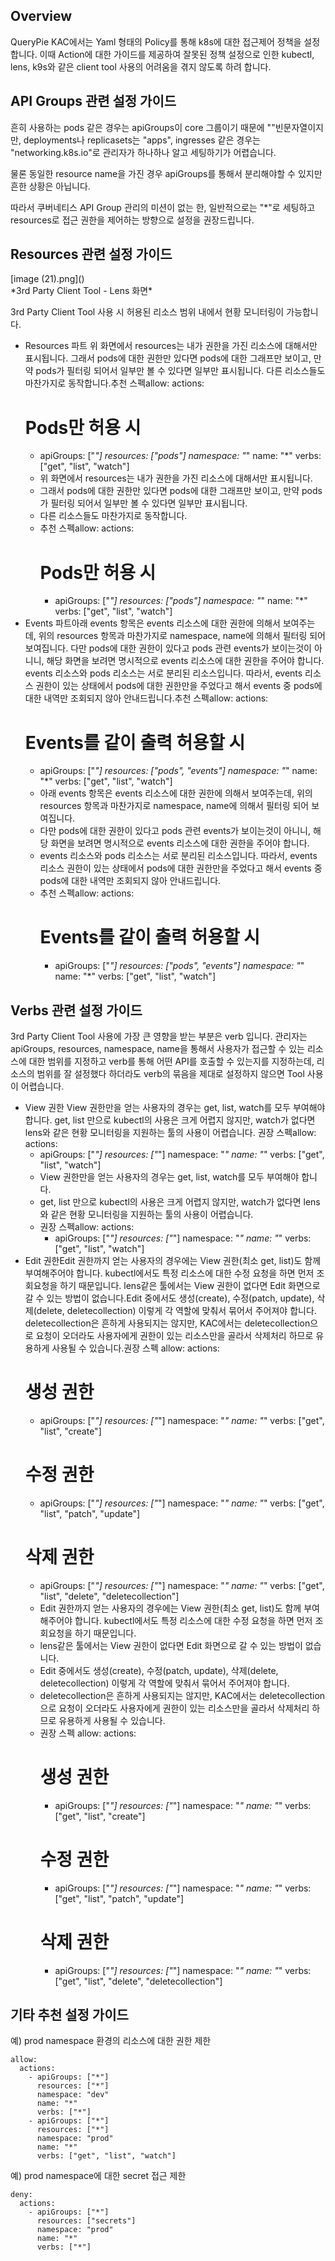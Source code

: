 ## Overview
QueryPie KAC에서는 Yaml 형태의 Policy를 통해 k8s에 대한 접근제어 정책을 설정합니다. 이때 Action에 대한 가이드를 제공하여 잘못된 정책 설정으로 인한 kubectl, lens, k9s와 같은 client tool 사용의 어려움을 겪지 않도록 하려 합니다.

## API Groups 관련 설정 가이드
흔히 사용하는 pods 같은 경우는 apiGroups이 core 그룹이기 때문에 ""빈문자열이지만, deployments나 replicasets는 "apps", ingresses 같은 경우는 "networking.k8s.io"로 관리자가 하나하나 알고 세팅하기가 어렵습니다.

물론 동일한 resource name을 가진 경우 apiGroups를 통해서 분리해야할 수 있지만 흔한 상황은 아닙니다.

따라서 쿠버네티스 API Group 관리의 미션이 없는 한, 일반적으로는 "*"로 세팅하고 resources로 접근 권한을 제어하는 방향으로 설정을 권장드립니다.

## Resources 관련 설정 가이드
<p align="center">
<div>[image (21).png]()</div>
*3rd Party Client Tool - Lens 화면*
</p>

3rd Party Client Tool 사용 시 허용된 리소스 범위 내에서 현황 모니터링이 가능합니다.

* Resources 파트 위 화면에서 resources는 내가 권한을 가진 리소스에 대해서만 표시됩니다. 그래서 pods에 대한 권한만 있다면 pods에 대한 그래프만 보이고, 만약 pods가 필터링 되어서 일부만 볼 수 있다면 일부만 표시됩니다. 다른 리소스들도 마찬가지로 동작합니다.추천 스펙allow:
  actions:
    # Pods만 허용 시 
    - apiGroups: ["*"]
      resources: ["pods"]
      namespace: "*"
      name: "*"
      verbs: ["get", "list", "watch"]
  * 위 화면에서 resources는 내가 권한을 가진 리소스에 대해서만 표시됩니다.
  * 그래서 pods에 대한 권한만 있다면 pods에 대한 그래프만 보이고, 만약 pods가 필터링 되어서 일부만 볼 수 있다면 일부만 표시됩니다.
  * 다른 리소스들도 마찬가지로 동작합니다.
  * 추천 스펙allow:
  actions:
    # Pods만 허용 시 
    - apiGroups: ["*"]
      resources: ["pods"]
      namespace: "*"
      name: "*"
      verbs: ["get", "list", "watch"]
* Events 파트아래 events 항목은 events 리소스에 대한 권한에 의해서 보여주는데, 위의 resources 항목과 마찬가지로 namespace, name에 의해서 필터링 되어 보여집니다. 다만 pods에 대한 권한이 있다고 pods 관련 events가 보이는것이 아니니, 해당 화면을 보려면 명시적으로 events 리소스에 대한 권한을 주어야 합니다. events 리소스와 pods 리소스는 서로 분리된 리소스입니다. 따라서, events 리소스 권한이 있는 상태에서 pods에 대한 권한만을 주었다고 해서 events 중 pods에 대한 내역만 조회되지 않아 안내드립니다.추천 스펙allow:
  actions:
    # Events를 같이 출력 허용할 시 
    - apiGroups: ["*"]
      resources: ["pods", "events"]
      namespace: "*"
      name: "*"
      verbs: ["get", "list", "watch"]
  * 아래 events 항목은 events 리소스에 대한 권한에 의해서 보여주는데, 위의 resources 항목과 마찬가지로 namespace, name에 의해서 필터링 되어 보여집니다.
  * 다만 pods에 대한 권한이 있다고 pods 관련 events가 보이는것이 아니니, 해당 화면을 보려면 명시적으로 events 리소스에 대한 권한을 주어야 합니다.
  * events 리소스와 pods 리소스는 서로 분리된 리소스입니다. 따라서, events 리소스 권한이 있는 상태에서 pods에 대한 권한만을 주었다고 해서 events 중 pods에 대한 내역만 조회되지 않아 안내드립니다.
  * 추천 스펙allow:
  actions:
    # Events를 같이 출력 허용할 시 
    - apiGroups: ["*"]
      resources: ["pods", "events"]
      namespace: "*"
      name: "*"
      verbs: ["get", "list", "watch"]

## Verbs 관련 설정 가이드
3rd Party Client Tool 사용에 가장 큰 영향을 받는 부분은 verb 입니다. 관리자는 apiGroups, resources, namespace, name을 통해서 사용자가 접근할 수 있는 리소스에 대한 범위를 지정하고 verb를 통해 어떤 API를 호출할 수 있는지를 지정하는데, 리소스의 범위를 잘 설정했다 하더라도 verb의 묶음을 제대로 설정하지 않으면 Tool 사용이 어렵습니다.

* View 권한 View 권한만을 얻는 사용자의 경우는 get, list, watch를 모두 부여해야 합니다. get, list 만으로 kubectl의 사용은 크게 어렵지 않지만, watch가 없다면 lens와 같은 현황 모니터링을 지원하는 툴의 사용이 어렵습니다. 권장 스펙allow:
  actions:
    - apiGroups: ["*"]
      resources: ["*"]
      namespace: "*"
      name: "*"
      verbs: ["get", "list", "watch"]
  * View 권한만을 얻는 사용자의 경우는 get, list, watch를 모두 부여해야 합니다.
  * get, list 만으로 kubectl의 사용은 크게 어렵지 않지만, watch가 없다면 lens와 같은 현황 모니터링을 지원하는 툴의 사용이 어렵습니다.
  * 권장 스펙allow:
  actions:
    - apiGroups: ["*"]
      resources: ["*"]
      namespace: "*"
      name: "*"
      verbs: ["get", "list", "watch"]
* Edit 권한Edit 권한까지 얻는 사용자의 경우에는 View 권한(최소 get, list)도 함께 부여해주어야 합니다. kubectl에서도 특정 리소스에 대한 수정 요청을 하면 먼저 조회요청을 하기 때문입니다. lens같은 툴에서는 View 권한이 없다면 Edit 화면으로 갈 수 있는 방법이 없습니다.Edit 중에서도 생성(create), 수정(patch, update), 삭제(delete, deletecollection) 이렇게 각 역할에 맞춰서 묶어서 주어져야 합니다. deletecollection은 흔하게 사용되지는 않지만, KAC에서는 deletecollection으로 요청이 오더라도 사용자에게 권한이 있는 리소스만을 골라서 삭제처리 하므로 유용하게 사용될 수 있습니다.권장 스펙 allow:
  actions:
    # 생성 권한
    - apiGroups: ["*"]
      resources: ["*"]
      namespace: "*"
      name: "*"
      verbs: ["get", "list", "create"]
    # 수정 권한 
    - apiGroups: ["*"]
      resources: ["*"]
      namespace: "*"
      name: "*"
      verbs: ["get", "list", "patch", "update"]
    # 삭제 권한
    - apiGroups: ["*"]
      resources: ["*"]
      namespace: "*"
      name: "*"
      verbs: ["get", "list", "delete", "deletecollection"]
  * Edit 권한까지 얻는 사용자의 경우에는 View 권한(최소 get, list)도 함께 부여해주어야 합니다. kubectl에서도 특정 리소스에 대한 수정 요청을 하면 먼저 조회요청을 하기 때문입니다.
  * lens같은 툴에서는 View 권한이 없다면 Edit 화면으로 갈 수 있는 방법이 없습니다.
  * Edit 중에서도 생성(create), 수정(patch, update), 삭제(delete, deletecollection) 이렇게 각 역할에 맞춰서 묶어서 주어져야 합니다.
  * deletecollection은 흔하게 사용되지는 않지만, KAC에서는 deletecollection으로 요청이 오더라도 사용자에게 권한이 있는 리소스만을 골라서 삭제처리 하므로 유용하게 사용될 수 있습니다.
  * 권장 스펙 allow:
  actions:
    # 생성 권한
    - apiGroups: ["*"]
      resources: ["*"]
      namespace: "*"
      name: "*"
      verbs: ["get", "list", "create"]
    # 수정 권한 
    - apiGroups: ["*"]
      resources: ["*"]
      namespace: "*"
      name: "*"
      verbs: ["get", "list", "patch", "update"]
    # 삭제 권한
    - apiGroups: ["*"]
      resources: ["*"]
      namespace: "*"
      name: "*"
      verbs: ["get", "list", "delete", "deletecollection"]

## 기타 추천 설정 가이드
예) prod namespace 환경의 리소스에 대한 권한 제한

```
allow:
  actions:
    - apiGroups: ["*"]
      resources: ["*"]
      namespace: "dev"
      name: "*"
      verbs: ["*"]
    - apiGroups: ["*"]
      resources: ["*"]
      namespace: "prod"
      name: "*"
      verbs: ["get", "list", "watch"]
```

예) prod namespace에 대한 secret 접근 제한

```
deny:
  actions:
    - apiGroups: ["*"]
      resources: ["secrets"]
      namespace: "prod"
      name: "*"
      verbs: ["*"]
```

